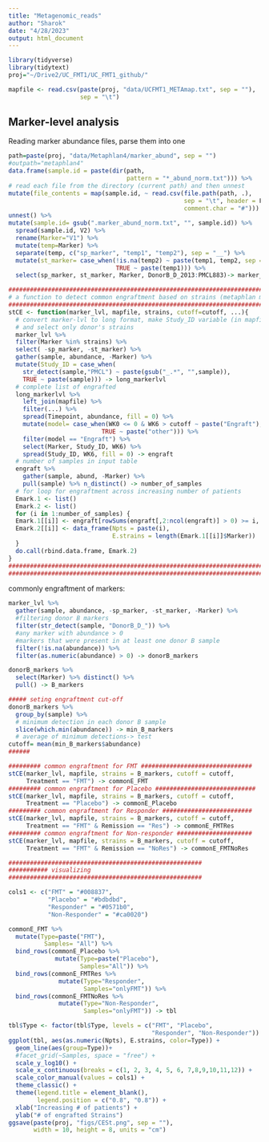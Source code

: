 ```yaml
---
title: "Metagenomic_reads"
author: "Sharok"
date: "4/28/2023"
output: html_document
---
```


```r

library(tidyverse)
library(tidytext)
proj="~/Drive2/UC_FMT1/UC_FMT1_github/"

```

```r
mapfile <- read.csv(paste(proj, "data/UCFMT1_METAmap.txt", sep = ""),
                    sep = "\t")

```

## Marker-level analysis
Reading marker abundance files, parse them into one
```r
path=paste(proj, "data/Metaphlan4/marker_abund", sep = "")
#outpath="metaphlan4"
data.frame(sample.id = paste(dir(path,
                                 pattern = "*_abund_norm.txt"))) %>%
# read each file from the directory (current path) and then unnest
mutate(file_contents = map(sample.id, ~ read.csv(file.path(path, .),
                                                 sep = "\t", header = F,
                                                 comment.char = "#"))) %>%
unnest() %>%
mutate(sample.id= gsub(".marker_abund_norm.txt", "", sample.id)) %>%
  spread(sample.id, V2) %>%
  rename(Marker="V1") %>%
  mutate(temp=Marker) %>%
  separate(temp, c("sp_marker", "temp1", "temp2"), sep = "__") %>%
  mutate(st_marker= case_when(!is.na(temp2) ~ paste(temp1, temp2, sep = "__"),
                              TRUE ~ paste(temp1))) %>%
  select(sp_marker, st_marker, Marker, DonorB_D_2013:PMCL883)-> marker_lvl


```


```r

################################################################################
# a function to detect common engraftment based on strains (metaphlan markers)
################################################################################
stCE <- function(marker_lvl, mapfile, strains, cutoff=cutoff, ...){
  # convert marker-lvl to long format, make Study_ID variable (in mapfile),
  # and select only donor's strains
  marker_lvl %>%
  filter(Marker %in% strains) %>%
  select( -sp_marker, -st_marker) %>%
  gather(sample, abundance, -Marker) %>%
  mutate(Study_ID = case_when(
    str_detect(sample,"PMCL") ~ paste(gsub("_.*", "",sample)),
    TRUE ~ paste(sample))) -> long_markerlvl
  # complete list of engrafted
  long_markerlvl %>%
    left_join(mapfile) %>%
    filter(...) %>%
    spread(Timepoint, abundance, fill = 0) %>%
    mutate(model= case_when(WK0 <= 0 & WK6 > cutoff ~ paste("Engraft"),
                          TRUE ~ paste("other"))) %>%
    filter(model == "Engraft") %>%
    select(Marker, Study_ID, WK6) %>%
    spread(Study_ID, WK6, fill = 0) -> engraft
  # number of samples in input table
  engraft %>%
    gather(sample, abund, -Marker) %>% 
    pull(sample) %>% n_distinct() -> number_of_samples
  # for loop for engraftment across increasing number of patients
  Emark.1 <- list()
  Emark.2 <- list()
  for (i in 1:number_of_samples) {
  Emark.1[[i]] <- engraft[rowSums(engraft[,2:ncol(engraft)] > 0) >= i, ]
  Emark.2[[i]] <- data_frame(Npts = paste(i),
                             E.strains = length(Emark.1[[i]]$Marker))
  }
  do.call(rbind.data.frame, Emark.2)
}
################################################################################
################################################################################

```


commonly engraftment of markers:
```r

marker_lvl %>%
  gather(sample, abundance, -sp_marker, -st_marker, -Marker) %>%
  #filtering donor B markers
  filter(str_detect(sample, "DonorB_D_")) %>%
  #any marker with abundance > 0
  #markers that were present in at least one donor B sample
  filter(!is.na(abundance)) %>%
  filter(as.numeric(abundance) > 0) -> donorB_markers

donorB_markers %>%
  select(Marker) %>% distinct() %>%
  pull() -> B_markers

##### seting engraftment cut-off
donorB_markers %>%
  group_by(sample) %>%
  # minimum detection in each donor B sample
  slice(which.min(abundance)) -> min_B_markers
  # average of minimum detections-> test
cutoff= mean(min_B_markers$abundance)
######

######### common engraftment for FMT ###############################
stCE(marker_lvl, mapfile, strains = B_markers, cutoff = cutoff,
     Treatment == "FMT") -> commonE_FMT
######### common engraftment for Placebo ############################
stCE(marker_lvl, mapfile, strains = B_markers, cutoff = cutoff,
     Treatment == "Placebo") -> commonE_Placebo
######### common engraftment for Responder #########################
stCE(marker_lvl, mapfile, strains = B_markers, cutoff = cutoff,
     Treatment == "FMT" & Remission == "Res") -> commonE_FMTRes
######### common engraftment for Non-responder #####################
stCE(marker_lvl, mapfile, strains = B_markers, cutoff = cutoff,
     Treatment == "FMT" & Remission == "NoRes") -> commonE_FMTNoRes

######################################################
########### visualizing
######################################################

cols1 <- c("FMT" = "#008837",
           "Placebo" = "#bdbdbd",
           "Responder" = "#0571b0",
           "Non-Responder" = "#ca0020")

commonE_FMT %>% 
  mutate(Type=paste("FMT"),
          Samples= "All") %>%
  bind_rows(commonE_Placebo %>% 
             mutate(Type=paste("Placebo"),
                    Samples="All")) %>%
  bind_rows(commonE_FMTRes %>%
              mutate(Type="Responder",
                     Samples="onlyFMT")) %>%
  bind_rows(commonE_FMTNoRes %>%
              mutate(Type="Non-Responder",
                     Samples="onlyFMT")) -> tbl

tbl$Type <- factor(tbl$Type, levels = c("FMT", "Placebo", 
                                        "Responder", "Non-Responder"))
ggplot(tbl, aes(as.numeric(Npts), E.strains, color=Type)) +
  geom_line(aes(group=Type))+
  #facet_grid(~Samples, space = "free") +
  scale_y_log10() +
  scale_x_continuous(breaks = c(1, 2, 3, 4, 5, 6, 7,8,9,10,11,12)) +
  scale_color_manual(values = cols1) +
  theme_classic() +
  theme(legend.title = element_blank(),
        legend.position = c("0.8", "0.8")) +
  xlab("Increasing # of patients") +
  ylab("# of engrafted Strains")
ggsave(paste(proj, "figs/CESt.png", sep = ""),
       width = 10, height = 8, units = "cm")

```
